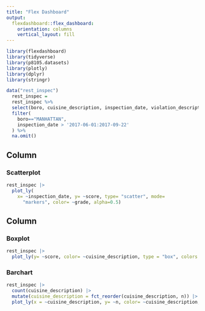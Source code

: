 ```yaml
---
title: "Flex Dashboard"
output: 
  flexdashboard::flex_dashboard:
    orientation: columns
    vertical_layout: fill
---
```


```r
library(flexdashboard)
library(tidyverse)
library(p8105.datasets)
library(plotly)
library(dplyr)
library(stringr)
```

```r
data("rest_inspec")
  rest_inspec = 
  rest_inspec %>%
  select(boro, cuisine_description, inspection_date, violation_description, score, grade) %>%
  filter(
    boro=="MANHATTAN",
    inspection_date > '2017-06-01:2017-09-22'
  ) %>%
  na.omit()
```

Column {data-width=650}
-----------------------------------------------------------------------

### Scatterplot

```r
rest_inspec |>
  plot_ly(
    x= ~inspection_date, y= ~score, type= "scatter", mode=
      "markers", color= ~grade, alpha=0.5)
```

Column {data-width=350}
-----------------------------------------------------------------------

### Boxplot

```r
rest_inspec |>
  plot_ly(y= ~score, color= ~cuisine_description, type = "box", colors = "viridis")
```

### Barchart

```r
rest_inspec |>
  count(cuisine_description) |>
  mutate(cuisine_description = fct_reorder(cuisine_description, n)) |>
  plot_ly(x = ~cuisine_description, y= ~n, color= ~cuisine_description, type = "bar", colors = "viridis")
```

